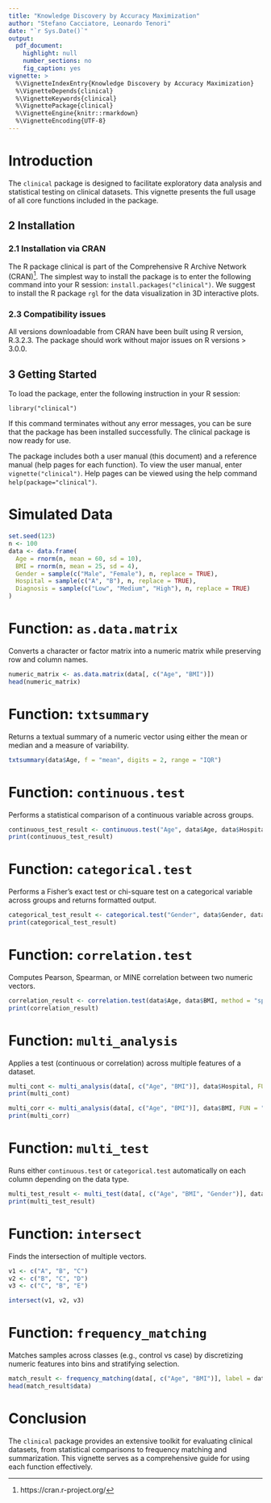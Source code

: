 ```yaml
---
title: "Knowledge Discovery by Accuracy Maximization"
author: "Stefano Cacciatore, Leonardo Tenori"
date: "`r Sys.Date()`"
output:
  pdf_document:
    highlight: null
    number_sections: no
    fig_caption: yes
vignette: >
  %\VignetteIndexEntry{Knowledge Discovery by Accuracy Maximization}
  %\VignetteDepends{clinical}
  %\VignetteKeywords{clinical}
  %\VignettePackage{clinical}
  %\VignetteEngine{knitr::rmarkdown}
  %\VignetteEncoding{UTF-8}
---
```



# Introduction

The `clinical` package is designed to facilitate exploratory data analysis and statistical testing on clinical datasets. This vignette presents the full usage of all core functions included in the package.

 
## 2	Installation

### 2.1 Installation via CRAN

The R package clinical  is part of the Comprehensive R Archive Network (CRAN)^[https://cran.r-project.org/]. The simplest way to install the package is to enter the following command into your R session: `install.packages("clinical")`. We suggest to install the R package `rgl` for the data visualization in 3D interactive plots.


### 2.3 Compatibility issues

All versions downloadable from CRAN have been built using R version, R.3.2.3. The package should work without major issues on R versions > 3.0.0.

## 3  Getting Started 

To load the package, enter the following instruction in your R session:

    library("clinical")

If this command terminates without any error messages, you can be sure that the package has been installed successfully. The clinical package is now ready for use.

The package includes both a user manual (this document) and a reference manual (help pages for each function). To view the user manual, enter `vignette("clinical")`. Help pages can be viewed using the help command `help(package="clinical")`.




# Simulated Data

```r
set.seed(123)
n <- 100
data <- data.frame(
  Age = rnorm(n, mean = 60, sd = 10),
  BMI = rnorm(n, mean = 25, sd = 4),
  Gender = sample(c("Male", "Female"), n, replace = TRUE),
  Hospital = sample(c("A", "B"), n, replace = TRUE),
  Diagnosis = sample(c("Low", "Medium", "High"), n, replace = TRUE)
)
```

# Function: `as.data.matrix`

Converts a character or factor matrix into a numeric matrix while preserving row and column names.

```r
numeric_matrix <- as.data.matrix(data[, c("Age", "BMI")])
head(numeric_matrix)
```

# Function: `txtsummary`

Returns a textual summary of a numeric vector using either the mean or median and a measure of variability.

```r
txtsummary(data$Age, f = "mean", digits = 2, range = "IQR")
```

# Function: `continuous.test`

Performs a statistical comparison of a continuous variable across groups.

```r
continuous_test_result <- continuous.test("Age", data$Age, data$Hospital, center = "mean", range = "sd")
print(continuous_test_result)
```

# Function: `categorical.test`

Performs a Fisher's exact test or chi-square test on a categorical variable across groups and returns formatted output.

```r
categorical_test_result <- categorical.test("Gender", data$Gender, data$Hospital)
print(categorical_test_result)
```

# Function: `correlation.test`

Computes Pearson, Spearman, or MINE correlation between two numeric vectors.

```r
correlation_result <- correlation.test(data$Age, data$BMI, method = "spearman", name = "Age vs BMI")
print(correlation_result)
```

# Function: `multi_analysis`

Applies a test (continuous or correlation) across multiple features of a dataset.

```r
multi_cont <- multi_analysis(data[, c("Age", "BMI")], data$Hospital, FUN = "continuous.test")
print(multi_cont)
```

```r
multi_corr <- multi_analysis(data[, c("Age", "BMI")], data$BMI, FUN = "correlation.test")
print(multi_corr)
```

# Function: `multi_test`

Runs either `continuous.test` or `categorical.test` automatically on each column depending on the data type.

```r
multi_test_result <- multi_test(data[, c("Age", "BMI", "Gender")], data$Hospital)
print(multi_test_result)
```

# Function: `intersect`

Finds the intersection of multiple vectors.

```r
v1 <- c("A", "B", "C")
v2 <- c("B", "C", "D")
v3 <- c("C", "B", "E")

intersect(v1, v2, v3)
```

# Function: `frequency_matching`

Matches samples across classes (e.g., control vs case) by discretizing numeric features into bins and stratifying selection.

```r
match_result <- frequency_matching(data[, c("Age", "BMI")], label = data$Hospital)
head(match_result$data)
```

# Conclusion

The `clinical` package provides an extensive toolkit for evaluating clinical datasets, from statistical comparisons to frequency matching and summarization. This vignette serves as a comprehensive guide for using each function effectively.
